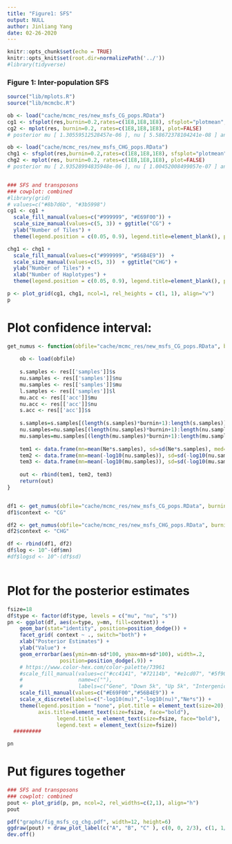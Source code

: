 ```yaml
---
title: "Figure1: SFS"
output: NULL
author: Jinliang Yang
date: 02-26-2020
---
```



```r
knitr::opts_chunk$set(echo = TRUE) 
knitr::opts_knit$set(root.dir=normalizePath('../')) 
#library(tidyverse)
```

### Figure 1: Inter-population SFS

```r
source("lib/mplots.R")
source("lib/mcmcbc.R")

ob <- load("cache/mcmc_res/new_msfs_CG_pops.RData")
cg1 <- sfsplot(res,burnin=0.2,rates=c(1E8,1E8,1E8), sfsplot="plotmean", Ne=150000, k=0:88, plot=FALSE)
cg2 <- mplot(res, burnin=0.2, rates=c(1E8,1E8,1E8), plot=FALSE)
# posterior mu [ 1.30559512528457e-06 ], nu [ 5.58672378104241e-08 ] and s [ 1.41280309789766e-05 ]

ob <- load("cache/mcmc_res/new_msfs_CHG_pops.RData")
chg1 <- sfsplot(res,burnin=0.2,rates=c(1E8,1E8,1E8), sfsplot="plotmean", Ne=150000, k=0:88, plot=FALSE)
chg2 <- mplot(res, burnin=0.2, rates=c(1E8,1E8,1E8), plot=FALSE)
# posterior mu [ 2.93528994835948e-06 ], nu [ 1.00452008499057e-07 ] and s [ 1.57231160388082e-05 ]


### SFS and transposons
### cowplot: combined
#library(grid)
# values=c("#8b7d6b", "#3b5998")
cg1 <- cg1 + 
  scale_fill_manual(values=c("#999999", "#E69F00")) + 
  scale_size_manual(values=c(5, 3)) + ggtitle("CG") +
  ylab("Number of Tiles") +
  theme(legend.position = c(0.05, 0.9), legend.title=element_blank(), plot.title = element_text(size=18)) 

chg1 <- chg1 + 
  scale_fill_manual(values=c("#999999", "#56B4E9"))  + 
  scale_size_manual(values=c(5, 3))  + ggtitle("CHG") +
  ylab("Number of Tiles") +
  xlab("Number of Haplotypes") +
  theme(legend.position = c(0.05, 0.9), legend.title=element_blank(), plot.title = element_text(size=18)) 

p <- plot_grid(cg1, chg1, ncol=1, rel_heights = c(1, 1), align="v")
p


```

# Plot confidence interval:

```r

get_numus <- function(obfile="cache/mcmc_res/new_msfs_CG_pops.RData", burnin=0.2, Ne=150000){
    
    ob <- load(obfile)
    
    s.samples <- res[['samples']]$s
    nu.samples <- res[['samples']]$nu
    mu.samples <- res[['samples']]$mu
    l.samples <- res[['samples']]$l
    mu.acc <- res[['acc']]$mu
    nu.acc <- res[['acc']]$nu
    s.acc <- res[['acc']]$s
    
    s.samples=s.samples[(length(s.samples)*burnin+1):length(s.samples)]
    nu.samples=nu.samples[(length(nu.samples)*burnin+1):length(nu.samples)]
    mu.samples=mu.samples[(length(mu.samples)*burnin+1):length(mu.samples)]
    
    tem1 <- data.frame(mn=mean(Ne*s.samples), sd=sd(Ne*s.samples), med=median(Ne*s.samples), type="s")
    tem2 <- data.frame(mn=mean(-log10(nu.samples)), sd=sd(-log10(nu.samples)), med=median(-log10(nu.samples)), type="nu")
    tem3 <- data.frame(mn=mean(-log10(mu.samples)), sd=sd(-log10(mu.samples)), med=median(-log10(mu.samples)), type="mu")
    
    out <- rbind(tem1, tem2, tem3)
    return(out)
}


df1 <- get_numus(obfile="cache/mcmc_res/new_msfs_CG_pops.RData", burnin=0.2, Ne=150000)
df1$context <- "CG"

df2 <- get_numus(obfile="cache/mcmc_res/new_msfs_CHG_pops.RData", burnin=0.2, Ne=150000)
df2$context <- "CHG"

df <- rbind(df1, df2)
df$log <- 10^-(df$mn)
#df$logsd <- 10^-(df$sd)
       
```

# Plot for the posterior estimates

```r
fsize=18
df$type <- factor(df$type, levels = c("mu", "nu", "s"))
pn <- ggplot(df, aes(x=type, y=mn, fill=context)) +
    geom_bar(stat="identity", position=position_dodge()) +
    facet_grid( context ~ ., switch="both") +
    xlab("Posterior Estimates") +
    ylab("Value") +
    geom_errorbar(aes(ymin=mn-sd*100, ymax=mn+sd*100), width=.2,
                 position=position_dodge(.9)) +
    # https://www.color-hex.com/color-palette/73961
    #scale_fill_manual(values=c("#cc4141", "#72114b", "#e1cd07", "#5f9057", "#114c63", "#d3d3d3"),
    #                  name=c(""),
    #                  labels=c("Gene", "Down 5k", "Up 5k", "Intergenic", "TE", "Rest")) +
    scale_fill_manual(values=c("#E69F00","#56B4E9")) +
    scale_x_discrete(labels=c("-log10(mu)","-log10(nu)","Ne*s")) +
    theme(legend.position = "none", plot.title = element_text(size=20), axis.text=element_text(size=10),
          axis.title=element_text(size=fsize, face="bold"),
                legend.title = element_text(size=fsize, face="bold"),
                legend.text = element_text(size=fsize))
  #########

pn

```



# Put figures together
```r
### SFS and transposons
### cowplot: combined
pout <- plot_grid(p, pn, ncol=2, rel_widths=c(2,1), align="h")
pout

pdf("graphs/fig_msfs_cg_chg.pdf", width=12, height=6)
ggdraw(pout) + draw_plot_label(c("A", "B", "C" ), c(0, 0, 2/3), c(1, 1/2, 1), size=20)
dev.off()

```